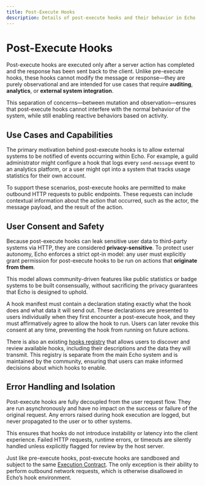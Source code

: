 ```yaml
---
title: Post-Execute Hooks
description: Details of post-execute hooks and their behavior in Echo
---
```


# Post-Execute Hooks

Post-execute hooks are executed only after a server action has completed and the response has been sent back to the
client. Unlike pre-execute hooks, these hooks cannot modify the message or response—they are purely observational and
are intended for use cases that require **auditing**, **analytics**, or **external system integration**.

This separation of concerns—between mutation and observation—ensures that post-execute hooks cannot interfere with the
normal behavior of the system, while still enabling reactive behaviors based on activity.

## Use Cases and Capabilities

The primary motivation behind post-execute hooks is to allow external systems to be notified of events occurring within
Echo. For example, a guild administrator might configure a hook that logs every `send-message` event to an analytics
platform, or a user might opt into a system that tracks usage statistics for their own account.

To support these scenarios, post-execute hooks are permitted to make outbound HTTP requests to public endpoints.
These requests can include contextual information about the action that occurred, such as the actor, the message
payload, and the result of the action.

## User Consent and Safety

Because post-execute hooks can leak sensitive user data to third-party systems via HTTP, they are considered
**privacy-sensitive**. To protect user autonomy, Echo enforces a strict opt-in model: any user must explicitly
grant permission for post-execute hooks to be run on actions that **originate from them**.

This model allows community-driven features like public statistics or badge systems to be built consensually,
without sacrificing the privacy guarantees that Echo is designed to uphold.

A hook manifest must contain a declaration stating exactly what the hook does and what data it will send out. These
declarations are presented to users individually when they first encounter a post-execute hook, and they must
affirmatively agree to allow the hook to run. Users can later revoke this consent at any time, preventing the hook from
running on future actions.

There is also an existing [hooks registry](/docs/protocol/hooks/registry) that allows users to discover and
review available hooks, including their descriptions and the data they will transmit. This registry is separate from the
main Echo system and is maintained by the community, ensuring that users can make informed decisions about which
hooks to enable.

## Error Handling and Isolation

Post-execute hooks are fully decoupled from the user request flow. They are run asynchronously and have no impact on the
success or failure of the original request. Any errors raised during hook execution are logged, but never propagated to
the user or to other systems.

This ensures that hooks do not introduce instability or latency into the client experience. Failed HTTP requests,
runtime errors, or timeouts are silently handled unless explicitly flagged for review by the host server.

Just like pre-execute hooks, post-execute hooks are sandboxed and subject to the same
[Execution Contract](/docs/protocol/hooks/contract). The only exception is their ability to perform outbound network
requests, which is otherwise disallowed in Echo’s hook environment.
